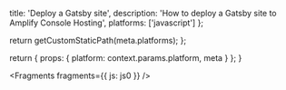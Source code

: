                   
  title: 'Deploy a Gatsby site',
  description: 'How to deploy a Gatsby site to Amplify Console Hosting',
  platforms: ['javascript']
};

  return getCustomStaticPath(meta.platforms);
};

  return {
    props: {
      platform: context.params.platform,
      meta
    }
  };
}
          



<Fragments fragments={{ js: js0 }} />
